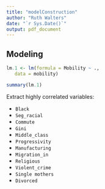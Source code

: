 ```yaml
---
title: "modelConstruction"
author: "Ruth Walters"
date: "`r Sys.Date()`"
output: pdf_document
---
```



## Modeling

```r
lm.1 <- lm(formula = Mobility ~ ., 
   data = mobility)

summary(lm.1)
```
Extract highly correlated variables:

- `Black`
- `Seg_racial`
- `Commute`
- `Gini`
- `Middle_class`
- `Progressivity`
- `Manufacturing`
- `Migration_in`
- `Religious`
- `Violent_crime`
- `Single mothers`
- `Divorced`

```r

```

